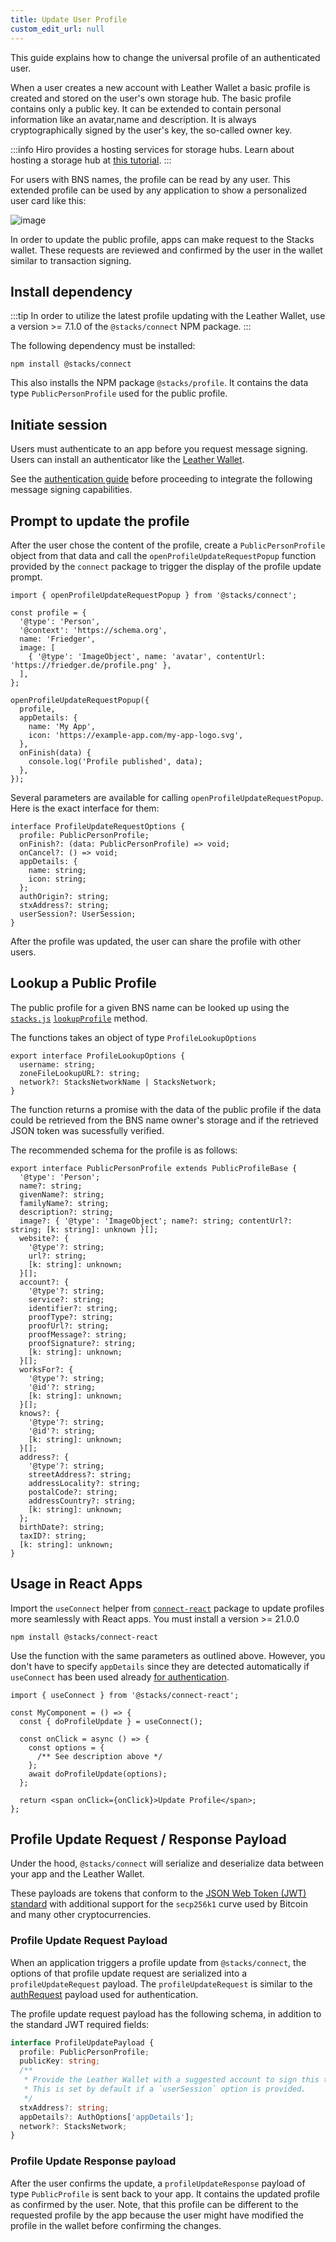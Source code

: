 ```yaml
---
title: Update User Profile
custom_edit_url: null
---
```



<StacksjsStartersNote/>

This guide explains how to change the universal profile of an authenticated user.

When a user creates a new account with Leather Wallet a basic profile is created and stored on the user's own storage hub. The basic profile contains
only a public key. It can be extended to contain personal information like an avatar,name and description. It is always cryptographically signed by the user's key, the so-called owner key.

:::info
Hiro provides a hosting services for storage hubs. Learn about hosting a storage hub at [this tutorial](https://docs.hiro.so/tutorials/gaia-amazon-deploy).
:::

For users with BNS names, the profile can be read by any user. This extended profile can be used by any application to show a personalized user card
like this:

![image](https://user-images.githubusercontent.com/1449049/215344771-455d3345-b890-49d0-9cfa-fd1f92bf5b1e.png)

In order to update the public profile, apps can make request to the Stacks wallet. These requests are reviewed and confirmed by the user in the wallet similar to transaction signing.

## Install dependency

:::tip
In order to utilize the latest profile updating with the Leather Wallet, use a version >= 7.1.0 of the `@stacks/connect` NPM package.
:::

The following dependency must be installed:

```
npm install @stacks/connect
```

This also installs the NPM package `@stacks/profile`. It contains the data type `PublicPersonProfile` used for the public profile.

## Initiate session

Users must authenticate to an app before you request message signing. Users can install an authenticator like the [Leather Wallet](https://leather.io/install-extension).

See the [authentication guide](https://docs.hiro.so/build-apps/authentication) before proceeding to integrate the following message signing capabilities.

## Prompt to update the profile

After the user chose the content of the profile, create a `PublicPersonProfile` object from that data and call the `openProfileUpdateRequestPopup` function provided by the `connect` package to trigger the display of the profile update prompt.

```tsx
import { openProfileUpdateRequestPopup } from '@stacks/connect';

const profile = {
  '@type': 'Person',
  '@context': 'https://schema.org',
  name: 'Friedger',
  image: [
    { '@type': 'ImageObject', name: 'avatar', contentUrl: 'https://friedger.de/profile.png' },
  ],
};

openProfileUpdateRequestPopup({
  profile,
  appDetails: {
    name: 'My App',
    icon: 'https://example-app.com/my-app-logo.svg',
  },
  onFinish(data) {
    console.log('Profile published', data);
  },
});
```

Several parameters are available for calling `openProfileUpdateRequestPopup`. Here is the exact interface for them:

```tsx
interface ProfileUpdateRequestOptions {
  profile: PublicPersonProfile;
  onFinish?: (data: PublicPersonProfile) => void;
  onCancel?: () => void;
  appDetails: {
    name: string;
    icon: string;
  };
  authOrigin?: string;
  stxAddress?: string;
  userSession?: UserSession;
}
```

After the profile was updated, the user can share the profile with other users.

## Lookup a Public Profile

The public profile for a given BNS name can be looked up using
the [`stacks.js`](https://github.com/hirosystems/stacks.js) [`lookupProfile`](https://stacks.js.org/functions/_stacks_auth.lookupProfile) method.

The functions takes an object of type `ProfileLookupOptions`

```tsx
export interface ProfileLookupOptions {
  username: string;
  zoneFileLookupURL?: string;
  network?: StacksNetworkName | StacksNetwork;
}
```

The function returns a promise with the data of the public profile if the data could be retrieved from the BNS name owner's storage and if the retrieved JSON token was sucessfully verified.

The recommended schema for the profile is as follows:

```tsx
export interface PublicPersonProfile extends PublicProfileBase {
  '@type': 'Person';
  name?: string;
  givenName?: string;
  familyName?: string;
  description?: string;
  image?: { '@type': 'ImageObject'; name?: string; contentUrl?: string; [k: string]: unknown }[];
  website?: {
    '@type'?: string;
    url?: string;
    [k: string]: unknown;
  }[];
  account?: {
    '@type'?: string;
    service?: string;
    identifier?: string;
    proofType?: string;
    proofUrl?: string;
    proofMessage?: string;
    proofSignature?: string;
    [k: string]: unknown;
  }[];
  worksFor?: {
    '@type'?: string;
    '@id'?: string;
    [k: string]: unknown;
  }[];
  knows?: {
    '@type'?: string;
    '@id'?: string;
    [k: string]: unknown;
  }[];
  address?: {
    '@type'?: string;
    streetAddress?: string;
    addressLocality?: string;
    postalCode?: string;
    addressCountry?: string;
    [k: string]: unknown;
  };
  birthDate?: string;
  taxID?: string;
  [k: string]: unknown;
}
```

## Usage in React Apps

Import the `useConnect` helper from [`connect-react`](https://github.com/hirosystems/connect) package to update profiles more seamlessly with React apps.
You must install a version >= 21.0.0

```
npm install @stacks/connect-react
```

Use the function with the same parameters as outlined above. However, you don't have to specify `appDetails` since they are detected automatically if `useConnect` has been used already [for authentication](/build-apps/authentication#usage-in-react-apps).

```tsx
import { useConnect } from '@stacks/connect-react';

const MyComponent = () => {
  const { doProfileUpdate } = useConnect();

  const onClick = async () => {
    const options = {
      /** See description above */
    };
    await doProfileUpdate(options);
  };

  return <span onClick={onClick}>Update Profile</span>;
};
```

## Profile Update Request / Response Payload

Under the hood, `@stacks/connect` will serialize and deserialize data between your app and the Leather Wallet.

These payloads are tokens that conform to the [JSON Web Token (JWT) standard](https://tools.ietf.org/html/rfc7519) with additional support for the `secp256k1` curve used by Bitcoin and many other cryptocurrencies.

### Profile Update Request Payload

When an application triggers a profile update from `@stacks/connect`, the options of that profile update request are serialized into a `profileUpdateRequest` payload. The `profileUpdateRequest` is similar to the [authRequest](https://docs.hiro.so/build-apps/authentication#authrequest-payload-schema) payload used for authentication.

The profile update request payload has the following schema, in addition to the standard JWT required fields:

```ts
interface ProfileUpdatePayload {
  profile: PublicPersonProfile;
  publicKey: string;
  /**
   * Provide the Leather Wallet with a suggested account to sign this transaction with.
   * This is set by default if a `userSession` option is provided.
   */
  stxAddress?: string;
  appDetails?: AuthOptions['appDetails'];
  network?: StacksNetwork;
}
```

### Profile Update Response payload

After the user confirms the update, a `profileUpdateResponse` payload of type `PublicProfile` is sent back to your app. It contains the updated profile as confirmed by the user. Note, that this profile can be different to the requested profile by the app because the user might have modified the profile in the wallet before confirming the changes.

<StacksProviderSection/>
